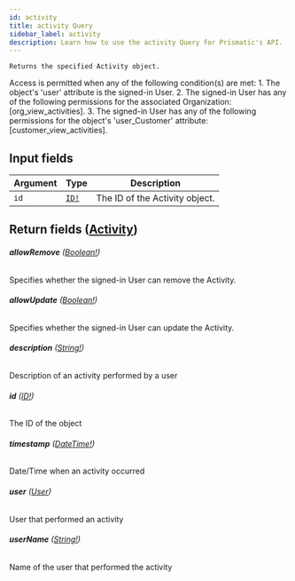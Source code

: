 ```yaml
---
id: activity
title: activity Query
sidebar_label: activity
description: Learn how to use the activity Query for Prismatic's API.
---
```


    Returns the specified Activity object.

Access is permitted when any of the following condition(s) are met: 1. The object's 'user' attribute is the signed-in User. 2. The signed-in User has any of the following permissions for the associated Organization: [org_view_activities]. 3. The signed-in User has any of the following permissions for the object's 'user_Customer' attribute: [customer_view_activities].

## Input fields

| Argument | Type                              | Description                    |
| -------- | --------------------------------- | ------------------------------ |
| `id`     | [`ID!`](api/schema/scalar/ID.mdx) | The ID of the Activity object. |

## Return fields ([Activity](api/schema/object/Activity.mdx))

###### <b>allowRemove</b> ([Boolean!](api/schema/scalar/Boolean.mdx))

Specifies whether the signed-in User can remove the Activity.

###### <b>allowUpdate</b> ([Boolean!](api/schema/scalar/Boolean.mdx))

Specifies whether the signed-in User can update the Activity.

###### <b>description</b> ([String!](api/schema/scalar/String.mdx))

Description of an activity performed by a user

###### <b>id</b> ([ID!](api/schema/scalar/ID.mdx))

The ID of the object

###### <b>timestamp</b> ([DateTime!](api/schema/scalar/DateTime.mdx))

Date/Time when an activity occurred

###### <b>user</b> ([User](api/schema/object/User.mdx))

User that performed an activity

###### <b>userName</b> ([String!](api/schema/scalar/String.mdx))

Name of the user that performed the activity
